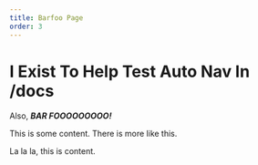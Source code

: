 ```yaml
---
title: Barfoo Page
order: 3
---
```


# I Exist To Help Test Auto Nav In /docs

Also, ***BAR FOOOOOOOOO!***

This is some content. There is more like this.

La la la, this is content.
